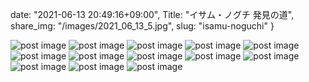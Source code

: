 date: "2021-06-13 20:49:16+09:00",
Title: "イサム・ノグチ 発見の道",
share_img: "/images/2021_06_13_5.jpg",
slug: "isamu-noguchi"
}

<img src="/images/2021_06_13_1.jpg" alt="post image" />
<img src="/images/2021_06_13_2.jpg" alt="post image" />
<img src="/images/2021_06_13_3.jpg" alt="post image" />
<img src="/images/2021_06_13_4.jpg" alt="post image" />
<img src="/images/2021_06_13_5.jpg" alt="post image" />
<img src="/images/2021_06_13_6.jpg" alt="post image" />
<img src="/images/2021_06_13_7.jpg" alt="post image" />
<img src="/images/2021_06_13_8.jpg" alt="post image" />
<img src="/images/2021_06_13_9.jpg" alt="post image" />
<img src="/images/2021_06_13_10.jpg" alt="post image" />
<img src="/images/2021_06_13_11.jpg" alt="post image" />
<img src="/images/2021_06_13_12.jpg" alt="post image" />
<img src="/images/2021_06_13_13.jpg" alt="post image" />